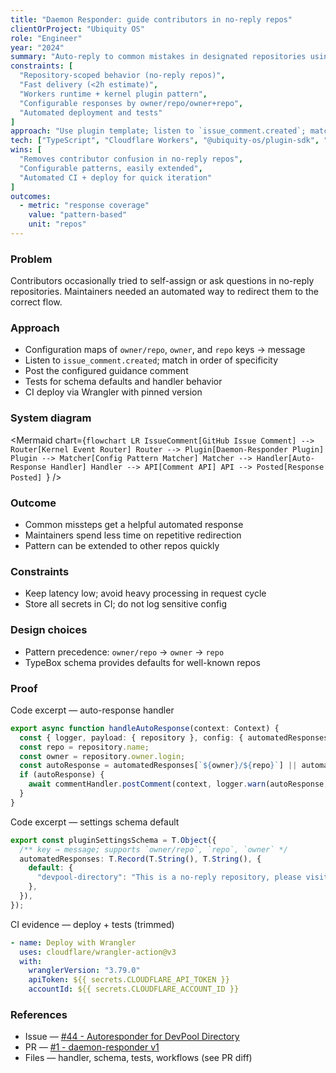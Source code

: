 ```yaml
---
title: "Daemon Responder: guide contributors in no-reply repos"
clientOrProject: "Ubiquity OS"
role: "Engineer"
year: "2024"
summary: "Auto-reply to common mistakes in designated repositories using pattern-based config and Worker-deployed plugin with tests and CI."
constraints: [
  "Repository-scoped behavior (no-reply repos)",
  "Fast delivery (<2h estimate)",
  "Workers runtime + kernel plugin pattern",
  "Configurable responses by owner/repo/owner+repo",
  "Automated deployment and tests"
]
approach: "Use plugin template; listen to `issue_comment.created`; match repo/owner patterns from config; post guidance comment; ship tests and Wrangler deploy."
tech: ["TypeScript", "Cloudflare Workers", "@ubiquity-os/plugin-sdk", "TypeBox", "Jest", "GitHub Actions"]
wins: [
  "Removes contributor confusion in no-reply repos",
  "Configurable patterns, easily extended",
  "Automated CI + deploy for quick iteration"
]
outcomes:
  - metric: "response coverage"
    value: "pattern-based"
    unit: "repos"
---
```


### Problem
Contributors occasionally tried to self-assign or ask questions in no-reply repositories. Maintainers needed an automated way to redirect them to the correct flow.

### Approach
- Configuration maps of `owner/repo`, `owner`, and `repo` keys → message
- Listen to `issue_comment.created`; match in order of specificity
- Post the configured guidance comment
- Tests for schema defaults and handler behavior
- CI deploy via Wrangler with pinned version


### System diagram

<Mermaid
  chart={`flowchart LR
    IssueComment[GitHub Issue Comment] --> Router[Kernel Event Router]
    Router --> Plugin[Daemon-Responder Plugin]
    Plugin --> Matcher[Config Pattern Matcher]
    Matcher --> Handler[Auto-Response Handler]
    Handler --> API[Comment API]
    API --> Posted[Response Posted]
  `}
/>

### Outcome
- Common missteps get a helpful automated response
- Maintainers spend less time on repetitive redirection
- Pattern can be extended to other repos quickly

### Constraints
- Keep latency low; avoid heavy processing in request cycle
- Store all secrets in CI; do not log sensitive config

### Design choices
- Pattern precedence: `owner/repo` → `owner` → `repo`
- TypeBox schema provides defaults for well-known repos

### Proof
Code excerpt — auto-response handler

```ts
export async function handleAutoResponse(context: Context) {
  const { logger, payload: { repository }, config: { automatedResponses }, commentHandler } = context;
  const repo = repository.name;
  const owner = repository.owner.login;
  const autoResponse = automatedResponses[`${owner}/${repo}`] || automatedResponses[owner] || automatedResponses[repo];
  if (autoResponse) {
    await commentHandler.postComment(context, logger.warn(autoResponse, { owner, repo }));
  }
}
```

Code excerpt — settings schema default

```ts
export const pluginSettingsSchema = T.Object({
  /** key → message; supports `owner/repo`, `repo`, `owner` */
  automatedResponses: T.Record(T.String(), T.String(), {
    default: {
      "devpool-directory": "This is a no-reply repository, please visit the task using the link in the description.",
    },
  }),
});
```

CI evidence — deploy + tests (trimmed)

```yaml
- name: Deploy with Wrangler
  uses: cloudflare/wrangler-action@v3
  with:
    wranglerVersion: "3.79.0"
    apiToken: ${{ secrets.CLOUDFLARE_API_TOKEN }}
    accountId: ${{ secrets.CLOUDFLARE_ACCOUNT_ID }}
```

### References
- Issue — [#44 - Autoresponder for DevPool Directory](https://github.com/ubiquity-os/plugins-wishlist/issues/44 "Autoresponder for DevPool Directory")
- PR — [#1 - daemon-responder v1](https://github.com/ubiquity-os/daemon-responder/pull/1 "daemon-responder v1")
- Files — handler, schema, tests, workflows (see PR diff)


